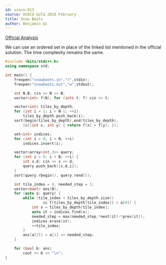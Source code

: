 ```yaml
---
id: usaco-813
source: USACO Gold 2018 February
title: Snow Boots
author: Benjamin Qi
---
```


[Official Analysis](http://www.usaco.org/current/data/sol_snowboots_gold_feb18.html)

We can use an ordered set in place of the linked list mentioned in the official solution. The time complexity remains the same.

```cpp
#include <bits/stdc++.h>
using namespace std;

int main() {
	freopen("snowboots.in","r",stdin);
	freopen("snowboots.out","w",stdout);

	int N,B; cin >> N >> B;
	vector<int> f(N); for (int& t: f) cin >> t;

	vector<int> tiles_by_depth;
	for (int i = 1; i < N-1; ++i) 
		tiles_by_depth.push_back(i);
	sort(begin(tiles_by_depth),end(tiles_by_depth),
		[&](int x, int y) { return f[x] > f[y]; });

	set<int> indices;
	for (int i = 0; i < N; ++i) 
		indices.insert(i);

	vector<array<int,3>> query;
	for (int i = 0; i < B; ++i) {
		int s,d; cin >> s >> d;
		query.push_back({s,d,i});
	}
	sort(query.rbegin(), query.rend());

	int tile_index = 0, needed_step = 1;
	vector<bool> ans(B);
	for (auto a: query) {
		while (tile_index < tiles_by_depth.size()
				 && f[tiles_by_depth[tile_index]] > a[0]) {
			int x = tiles_by_depth[tile_index];
			auto it = indices.find(x);
			needed_step = max(needed_step,*next(it)-*prev(it));
			indices.erase(it);
			++tile_index;
		}
		ans[a[2]] = a[1] >= needed_step;
	}

	for (bool b: ans) 
		cout << b << "\n";
}
```